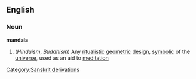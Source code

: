 ==English==
===Noun===
{{wikipedia}}
'''mandala'''
#(''Hinduism'', ''Buddhism'') Any [[ritualistic]] [[geometric]] [[design]], [[symbolic]] of the [[universe]], used as an aid to [[meditation]]
[[Category:Sanskrit derivations]]